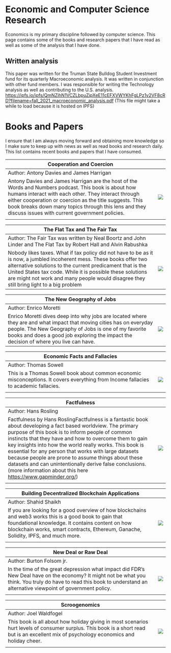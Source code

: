 # Economic and Computer Science Research
Economics is my primary discipline followed by computer science. This page  contains some of the books and research papers that I have read as well as some of the analysis that I have done.


## Written analysis
This paper was written for the Truman State Bulldog Student Investment fund for its quarterly Macroeconomic analysis. It was written in conjunction with other fund members. I was responsible for writing the Technology analysis as well as contributing to the U.S. analysis.
https://ipfs.io/ipfs/QmNZihN1VCZLbpuZjpXeE11cEFXVWYKhFgLPz1v2VF8cRD?filename=fall_2021_macroeconomic_analysis.pdf (This file might take a while to load because it is hosted on IPFS)


# Books and Papers
I ensure that I am always moving forward and obtaining more knowledge so I make sure to keep up with news as well as read books and research daily. This list contains recent books and papers that I have consumed.


| Cooperation and Coercion      |  |
| ----------- | ----------- |
|  Author: Antony Davies and James Harrigan      |        |
| Antony Davies and James Harrigan are the host of the Words and Numbers podcast. This book is about how humans interact with each other. They interact through either cooperation or coercion as the title suggests. This book breaks down many topics through this lens and they discuss issues with current government policies.   | ![](../images/research/C&C.jpg)
        |


| The Flat Tax and The Fair Tax      |  |
| ----------- | ----------- |
|  Author: The Fair Tax was written by Neal Boortz and John Linder and The Flat Tax by Robert Hall and Alvin Rabushka       |        |
| Nobody likes taxes. What if tax policy did not have to be as it is now, a jumbled incoherent mess. These books offer two alternative solutions to the current predicament that is the United States tax code. While it is possible these solutions are might not work and many people would disagree they still bring light to a big problem   | ![](../images/research/flat.jpg)


| The New Geography of Jobs       |  |
| ----------- | ----------- |
|  Author: Enrico Moretti      |        |
| Enrico Moretti dives deep into why jobs are located where they are and what impact that  moving cities has on everyday people. The New Geography of Jobs is one of my favorite books and does a good job exploring the impact the decision of where you live can have.| ![](../images/research/geography.jpg)|

| Economic Facts and Fallacies     |  |
| ----------- | ----------- |
|  Author: Thomas Sowell       |        |
| This is a Thomas Sowell book about common economic misconceptions. It covers everything from Income fallacies to academic fallacies.| ![](../images/research/facts_and.jpg)
        |

| Factfulness      |  |
| ----------- | ----------- |
|  Author: Hans Rosling      |        |
|  Factfulness by Hans RoslingFactfulness is a fantastic book about developing a fact based worldview. The primary purpose of this book is to inform people of common instincts that they have and how to overcome them to gain key insights into how the world really works. This book is essential for any person that works with large datasets because people are prone to assume things about these datasets and can unintentionally derive false conclusions.(more information about this here https://www.gapminder.org/)   | ![](../images/research/Factfulness.jpg)
        |


| Building Decentralized Blockchain Applications      |  |
| ----------- | ----------- |
|  Author: Shahid Shaikh      |        |
| If you are looking for a good overview of how blockchains and web3 works this is a good book to gain that foundational knowledge. It contains content on how blockchain works, smart contracts, Ethereum, Ganache, Solidity, IPFS, and much more.   | ![](../images/research/blockchain.jpg)
        |

  | New Deal or Raw Deal      |  |
| ----------- | ----------- |
|  Author: Burton Folsom jr.       |        |
| In the time of the great depression what impact did FDR’s New Deal have on the economy? It might not be what you think. You truly do have to read this book to understand an alternative viewpoint of government policy.| ![](../images/research/new_deal.jpg)
        |      

| Scroogenomics      |  |
| ----------- | ----------- |
|  Author: Joel Waldfogel      |        |
| This book is all about how holiday giving in most scenarios hurt levels of consumer surplus. This book is a short read but is an excellent mix of psychology economics and holiday cheer.   | ![](../images/research/Scrooge.jpg)
        |